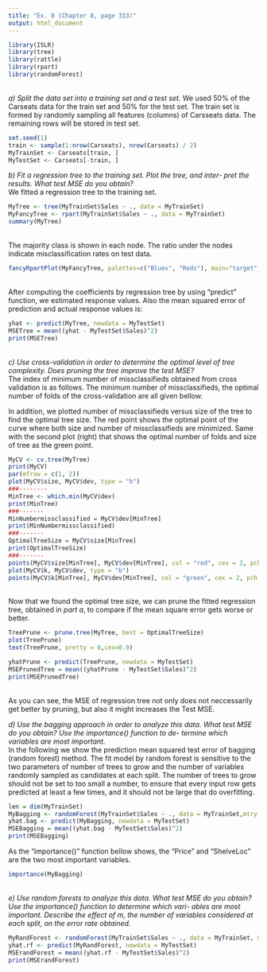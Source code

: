 ```yaml
---
title: "Ex. 8 (Chapter 8, page 333)"
output: html_document
---
```


```r
library(ISLR)
library(tree)
library(rattle) 
library(rpart)
library(randomForest)
```
<br />
*a) Split the data set into a training set and a test set. *
We used 50% of the Carseats data for the train set and 50% for the test set. The train set is formed by randomly sampling all features (columns) of Carsseats data. The remaining rows will be stored in test set.
```r
set.seed(1)
train <- sample(1:nrow(Carseats), nrow(Carseats) / 2)
MyTrainSet <- Carseats[train, ]
MyTestSet <- Carseats[-train, ]
```
*b) Fit a regression tree to the training set. Plot the tree, and inter- pret the results. What test MSE do you obtain?*
<br />
We fitted a regression tree to the training set.
```r
MyTree <- tree(MyTrainSet$Sales ~ ., data = MyTrainSet)
MyFancyTree <- rpart(MyTrainSet$Sales ~ ., data = MyTrainSet)
summary(MyTree)
```
<br />
The majority class is shown in each node. The ratio under the nodes indicate misclassification rates on test data.
```r
fancyRpartPlot(MyFancyTree, palettes=c("Blues", "Reds"), main="target",cex=0.78) 
```
<br />
After computing the coefficients by regression tree by using "predict" function, we estimated response values. Also the mean squared error of prediction and actual response values is:
```r
yhat <- predict(MyTree, newdata = MyTestSet)
MSETree = mean((yhat - MyTestSet$Sales)^2)
print(MSETree)
```
<br />
*c) Use cross-validation in order to determine the optimal level of tree complexity. Does pruning the tree improve the test MSE?*
<br /> The index of minimum number of missclassifieds obtained from cross validation is as follows. The minimum number of missclassifieds, the optimal number of folds of the cross-validation are all given bellow.

In addition, we plotted number of missclassifieds versus size of the tree to find the optimal tree size. The red point shows the optimal point of the curve where both size and number of missclassifieds are minimized. Same with the second plot (right) that shows the optimal number of folds and size of tree as the green point.
```r
MyCV <- cv.tree(MyTree)
print(MyCV)
par(mfrow = c(1, 2))
plot(MyCV$size, MyCV$dev, type = "b")
###--------
MinTree <- which.min(MyCV$dev)
print(MinTree)
###------- 
MinNumbermissclassified = MyCV$dev[MinTree]
print(MinNumbermissclassified)
###-------
OptimalTreeSize = MyCV$size[MinTree]
print(OptimalTreeSize)
###-------
points(MyCV$size[MinTree], MyCV$dev[MinTree], col = "red", cex = 2, pch = 20)
plot(MyCV$k, MyCV$dev, type = "b")
points(MyCV$k[MinTree], MyCV$dev[MinTree], col = "green", cex = 2, pch = 20)
```
<br />
Now that we found the optimal tree size, we can prune the fitted regression tree, obtained in *part a*, to compare if the mean square error gets worse or better.
```r
TreePrune <- prune.tree(MyTree, best = OptimalTreeSize)
plot(TreePrune)
text(TreePrune, pretty = 0,cex=0.9)

yhatPrune <- predict(TreePrune, newdata = MyTestSet)
MSEPrunedTree = mean((yhatPrune - MyTestSet$Sales)^2)
print(MSEPrunedTree)
```
<br />
As you can see, the MSE of regression tree not only does not neccessarily get better by pruning, but also it might increases the Test MSE. 

*d) Use the bagging approach in order to analyze this data. What test MSE do you obtain? Use the importance() function to de- termine which variables are most important.*
<br />
In the following we show the prediction mean squared test error of bagging (random forest) method.
The fit model by random forest is sensitive to the two parameters of number of trees to grow and the number of variables randomly sampled as candidates at each split. The number of trees to grow should not be set to too small a number, to ensure that every input row gets predicted at least a few times, and it should not be large that do overfitting.
```r
len = dim(MyTrainSet)
MyBagging <- randomForest(MyTrainSet$Sales ~ ., data = MyTrainSet,mtry = 10, ntree = 500, importance = T)
yhat.bag <- predict(MyBagging, newdata = MyTestSet)
MSEBagging = mean((yhat.bag - MyTestSet$Sales)^2)
print(MSEBagging)
```
As the "importance()" function bellow shows, the "Price" and "ShelveLoc" are the two most important variables.
```r
importance(MyBagging)
```
<br />
*e) Use random forests to analyze this data. What test MSE do you obtain? Use the importance() function to determine which vari- ables are most important. Describe the effect of m, the number of variables considered at each split, on the error rate obtained.*
```r
MyRandForest <- randomForest(MyTrainSet$Sales ~ ., data = MyTrainSet, mtry = 3, ntree = 500, importance = TRUE)
yhat.rf <- predict(MyRandForest, newdata = MyTestSet)
MSErandForest = mean((yhat.rf - MyTestSet$Sales)^2)
print(MSErandForest)
```


